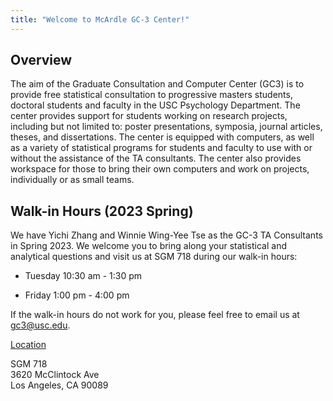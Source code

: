 ```yaml
---
title: "Welcome to McArdle GC-3 Center!"
---
```


## Overview

The aim of the Graduate Consultation and Computer Center (GC3) is to provide free statistical consultation to progressive masters students, doctoral students and faculty in the USC Psychology Department. The center provides support for students working on research projects, including but not limited to: poster presentations, symposia, journal articles, theses, and dissertations. The center is equipped with computers, as well as a variety of statistical programs for students and faculty to use with or without the assistance of the TA consultants. The center also provides workspace for those to bring their own computers and work on projects, individually or as small teams.

## Walk-in Hours (2023 Spring)

We have Yichi Zhang and Winnie Wing-Yee Tse as the GC-3 TA Consultants in Spring 2023. We welcome you to bring along your statistical and analytical questions and visit us at SGM 718 during our walk-in hours:

-   Tuesday 10:30 am - 1:30 pm

-   Friday 1:00 pm - 4:00 pm

If the walk-in hours do not work for you, please feel free to email us at [gc3\@usc.edu](gc3@usc.edu).

[Location]{.underline}

SGM 718\
3620 McClintock Ave\
Los Angeles, CA 90089
